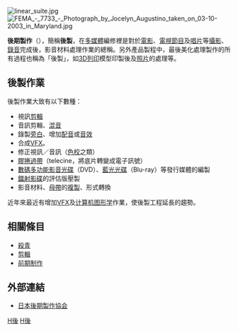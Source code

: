 {{refimprove|time=2017-02-12T09:08:19+00:00}}
{{noteTA
|zh-cn:后期;zh-tw:後製
}}
[[Image:linear_suite.jpg|thumb]]
[[File:FEMA_-_7733_-_Photograph_by_Jocelyn_Augustino_taken_on_03-10-2003_in_Maryland.jpg|thumb]]

'''後期製作'''（{{lang-en|Post-production}}），簡稱'''後製'''，在[[多媒體|多媒體]]編修裡是對於[[電影|電影]]、[[電視節目|電視節目]]及[[音樂專輯|唱片]]等[[攝影|攝影]]、[[錄音|錄音]]完成後，影音材料處理作業的總稱。另外產品製程中，最後美化處理製作的所有過程也稱為「後製」，如[[3D列印|3D列印]]模型印製後及[[照片|照片]]的處理等。

== 後製作業 ==
後製作業大致有以下數種：

* 視訊[[剪輯|剪輯]]
* 音訊剪輯、[[混音|混音]]
* 錄製[[旁白|旁白]]、增加[[配音|配音]]或[[音效|音效]]
* 合成[[VFX|VFX]]。
* 修正視訊／音訊（[[色校|色校]]之類）
* [[膠捲過帶|膠捲過帶]]（telecine，將底片轉變成電子訊號）
* [[數碼多功能影音光碟|數碼多功能影音光碟]]（DVD）、[[藍光光碟|藍光光碟]]（Blu-ray）等發行媒體的編製
* [[鐳射影碟|鐳射影碟]]的評估版壓製
* 影音材料、[[母帶|母帶]]的[[複製|複製]]、形式轉換

近年來最近有增加[[VFX|VFX]]及[[计算机图形学|计算机图形学]]作業，使後製工程延長的趨勢。

== 相關條目 ==
* [[殺青|殺青]]
* [[剪輯|剪輯]]
* [[前期制作|前期制作]]

== 外部連結 ==
*[http://www.jppanet.or.jp/ 日本後期製作協会] {{Wayback|url=http://www.jppanet.or.jp/ |date=20220615063926 }}

{{tech-stub}}
{{Computer-stub}}
[[Category:電影剪輯|H後]]
[[Category:影片和電影技術|H後]]